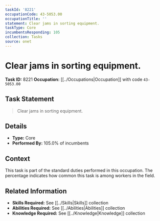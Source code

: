 ```yaml
---
taskId: '8221'
occupationCode: 43-5053.00
occupationTitle: ''
statement: Clear jams in sorting equipment.
taskType: Core
incumbentsResponding: 105
collection: Tasks
source: onet
---
```

# Clear jams in sorting equipment.

**Task ID:** 8221
**Occupation:** [[../Occupations|Occupation]] with code `43-5053.00`

## Task Statement

> Clear jams in sorting equipment.

## Details

- **Type:** Core
- **Performed By:** 105.0% of incumbents

## Context

This task is part of the standard duties performed in this occupation. The percentage indicates how common this task is among workers in the field.

## Related Information

- **Skills Required:** See [[../Skills|Skills]] collection
- **Abilities Required:** See [[../Abilities|Abilities]] collection
- **Knowledge Required:** See [[../Knowledge|Knowledge]] collection
